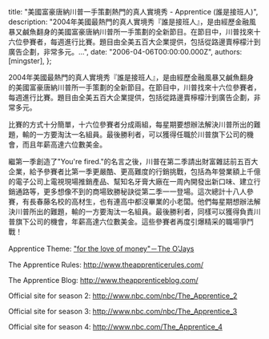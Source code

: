 
  title: "美國富豪唐納川普一手策劃熱門的真人實境秀 - Apprentice (誰是接班人)",
  description: "2004年美國最熱門的真人實境秀『誰是接班人』，是由經歷金融風暴又鹹魚翻身的美國富豪唐納川普所一手策劃的全新節目。在節目中，川普找來十六位參賽者，每週進行比賽。題目由全美五百大企業提供，包括從路邊賣檸檬汁到廣告企劃，非常多元。...",
  date: "2006-04-06T00:00:00.000Z",
  authors: [mingster],
};

<p>2004年美國最熱門的真人實境秀『誰是接班人』，是由經歷金融風暴又鹹魚翻身的美國富豪唐納川普所一手策劃的全新節目。在節目中，川普找來十六位參賽者，每週進行比賽。題目由全美五百大企業提供，包括從路邊賣檸檬汁到廣告企劃，非常多元。</p>
<p>比賽的方式十分簡單，十六位參賽者分成兩組，每星期要想辦法解決川普所出的難題，輸的一方要淘汰一名組員。最後勝利者，可以獲得任職於川普旗下公司的機會，而且年薪高達六位數美金。</p>
<p>繼第一季創造了"You're fired."的名言之後，川普在第二季請出財富雜誌前五百大企業，給予參賽者比第一季更嚴酷、更高難度的行銷挑戰，包括為年營業額上千億的電子公司上電視現場推銷產品、幫知名牙膏大廠在一周內開發出新口味、建立行銷通路等，更多想像不到的商場致勝秘訣從第二季一一登場。這次總計十八人參賽，有長春藤名校的高材生，也有連高中都沒畢業的小老闆。他們每星期想辦法解決川普所出的難題，輸的一方要淘汰一名組員。最後勝利者，同樣可以獲得負責川普旗下公司的機會，年薪高達六位數美金。這些參賽者再度引爆精采的職場爭鬥戰！</p>
<p>Apprentice Theme: <a href="http://mingster.com/blikie/blogger/mingster/media/Apprentice_Theme.mp3">"for the love of money"－The O'Jays</a></p>
<p>The Apprentice Rules: <a href="http://www.theapprenticerules.com/">http://www.theapprenticerules.com/</a></p>
<p>The Apprentice Blog: <a href="http://www.theapprenticeblog.com/">http://www.theapprenticeblog.com/</a></p>
<p>Official site for season 2: <a href="http://www.nbc.com/nbc/The_Apprentice_2">http://www.nbc.com/nbc/The_Apprentice_2</a></p>
<p>Official site for season 3: <a href="http://www.nbc.com/nbc/The_Apprentice_3">http://www.nbc.com/nbc/The_Apprentice_3</a></p>
<p>Official site for season 4: <a href="http://www.nbc.com/The_Apprentice_4">http://www.nbc.com/The_Apprentice_4</a></p>

